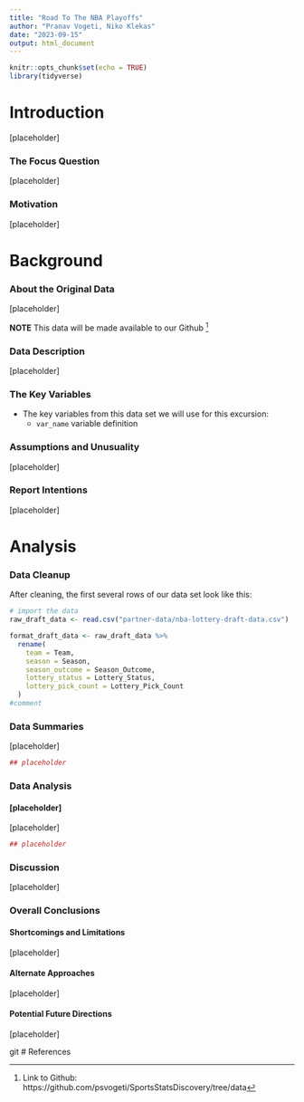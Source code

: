 ```yaml
---
title: "Road To The NBA Playoffs"
author: "Pranav Vogeti, Niko Klekas"
date: "2023-09-15"
output: html_document
---
```


```r
knitr::opts_chunk$set(echo = TRUE)
library(tidyverse)
```

# Introduction

[placeholder]

### The Focus Question

[placeholder]

### Motivation

[placeholder]


# Background

### About the Original Data

[placeholder]


**NOTE** This data will be made available to our Github ^[Link to Github: https://github.com/psvogeti/SportsStatsDiscovery/tree/data]


### Data Description

[placeholder]

### The Key Variables

* The key variables from this data set we will use for this excursion: 
  - `var_name` variable definition
  

### Assumptions and Unusuality

[placeholder] 



### Report Intentions

[placeholder]


# Analysis

### Data Cleanup

After cleaning, the first several rows of our data set look like this: 
```r
# import the data
raw_draft_data <- read.csv("partner-data/nba-lottery-draft-data.csv")

format_draft_data <- raw_draft_data %>%
  rename(
    team = Team, 
    season = Season,
    season_outcome = Season_Outcome, 
    lottery_status = Lottery_Status,
    lottery_pick_count = Lottery_Pick_Count
  )
#comment
```

### Data Summaries

[placeholder]

```r
## placeholder
```

### Data Analysis


#### [placeholder]

[placeholder]

```r
## placeholder
```

### Discussion

[placeholder]

### Overall Conclusions


#### Shortcomings and Limitations

[placeholder]

#### Alternate Approaches

[placeholder]

#### Potential Future Directions

[placeholder]

git
# References
